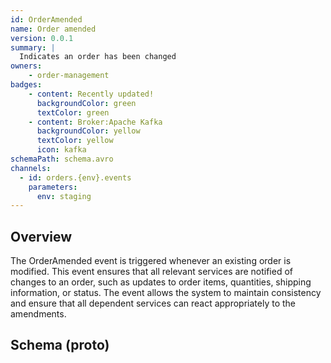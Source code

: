 ```yaml
---
id: OrderAmended
name: Order amended
version: 0.0.1
summary: |
  Indicates an order has been changed
owners:
    - order-management
badges:
    - content: Recently updated!
      backgroundColor: green
      textColor: green
    - content: Broker:Apache Kafka
      backgroundColor: yellow
      textColor: yellow
      icon: kafka
schemaPath: schema.avro
channels:
  - id: orders.{env}.events
    parameters:
      env: staging
---
```



## Overview

The OrderAmended event is triggered whenever an existing order is modified. This event ensures that all relevant services are notified of changes to an order, such as updates to order items, quantities, shipping information, or status. The event allows the system to maintain consistency and ensure that all dependent services can react appropriately to the amendments.

<NodeGraph />


## Schema (proto)

<ProtoViewer file="schema.proto" maxHeight="20000" expanded="true" />